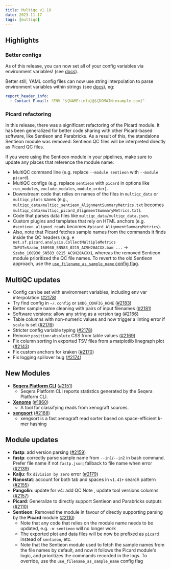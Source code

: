 ```yaml
---
title: Multiqc v1.18
date: 2023-11-17
tags: [multiqc]
---
```


## Highlights

### Better configs

As of this release, you can now set all of your config variables via environment variables! (see [docs](https://multiqc.info/docs/getting_started/config/#config-with-environment-variables)).

Better still, YAML config files can now use string interpolation to parse environment variables within strings (see [docs](https://multiqc.info/docs/getting_started/config/#referencing-environment-variables-in-yaml-configs)), eg:

```yaml
report_header_info:
  - Contact E-mail: !ENV "${NAME:info}@${DOMAIN:example.com}"
```

### Picard refactoring

In this release, there was a significant refactoring of the Picard module.
It has been generalized for better code sharing with other Picard-based software, like Sentieon and Parabricks.
As a result of this, the standalone Sentieon module was removed: Sentieon QC files will be interpreted directly as Picard QC files.

If you were using the Sentieon module in your pipelines, make sure to update any places that reference the module name:

- MultiQC command line (e.g. replace `--module sentieon` with `--module picard`).
- MultiQC configs (e.g. replace `sentieon` with `picard` in options like `run_modules`, `exclude_modules`, `module_order`).
- Downstream code that relies on names of the files in `multiqc_data` or `multiqc_plots` saves (e.g., `multiqc_data/multiqc_sentieon_AlignmentSummaryMetrics.txt` becomes `multiqc_data/multiqc_picard_AlignmentSummaryMetrics.txt`).
- Code that parses data files like `multiqc_data/multiqc_data.json`.
- Custom plugins and templates that rely on HTML anchors (e.g. `#sentieon_aligned_reads` becomes `#picard_AlignmentSummaryMetrics`).
- Also, note that Picard fetches sample names from the commands it finds inside the QC headers (e.g. `# net.sf.picard.analysis.CollectMultipleMetrics INPUT=Szabo_160930_SN583_0215_AC9H20ACXX.bam ...` -> `Szabo_160930_SN583_0215_AC9H20ACXX`), whereas the removed Sentieon module prioritized the QC file names. To revert to the old Sentieon approach, use the [`use_filename_as_sample_name` config flag](https://multiqc.info/docs/getting_started/config/#using-log-filenames-as-sample-names).

## MultiQC updates

- Config can be set with environment variables, including env var interpolation ([#2178](https://github.com/ewels/MultiQC/pull/2178))
- Try find config in `~/.config` or `$XDG_CONFIG_HOME` ([#2183](https://github.com/ewels/MultiQC/pull/2183))
- Better sample name cleaning with pairs of input filenames ([#2181](https://github.com/ewels/MultiQC/pull/2181))
- Software versions: allow any string as a version tag ([#2166](https://github.com/ewels/MultiQC/pull/2166))
- Table columns with non-numeric values and now trigger a linting error if `scale` is set ([#2176](https://github.com/ewels/MultiQC/pull/2176))
- Stricter config variable typing ([#2178](https://github.com/ewels/MultiQC/pull/2178))
- Remove `position:absolute` CSS from table values ([#2169](https://github.com/ewels/MultiQC/pull/2169))
- Fix column sorting in exported TSV files from a matplotlib linegraph plot ([#2143](https://github.com/ewels/MultiQC/pull/2143))
- Fix custom anchors for kraken ([#2170](https://github.com/ewels/MultiQC/pull/2170))
- Fix logging spillover bug ([#2174](https://github.com/ewels/MultiQC/pull/2174))

## New Modules

- [**Seqera Platform CLI**](https://github.com/seqeralabs/tower-cli) ([#2151](https://github.com/ewels/MultiQC/pull/2151))
  - Seqera Platform CLI reports statistics generated by the Seqera Platform CLI.
- [**Xenome**](https://github.com/data61/gossamer/blob/master/docs/xenome.md) ([#1860](https://github.com/ewels/MultiQC/pull/1860))
  - A tool for classifying reads from xenograft sources.
- [**xengsort**](https://gitlab.com/genomeinformatics/xengsort) ([#2168](https://github.com/ewels/MultiQC/pull/2168))
  - xengsort is a fast xenograft read sorter based on space-efficient k-mer hashing

## Module updates

- **fastp**: add version parsing ([#2159](https://github.com/ewels/MultiQC/pull/2159))
- **fastp**: correctly parse sample name from `--in1`/`--in2` in bash command. Prefer file name if not `fastp.json`; fallback to file name when error ([#2139](https://github.com/ewels/MultiQC/pull/2139))
- **Kaiju**: fix `division by zero` error ([#2179](https://github.com/ewels/MultiQC/pull/2179))
- **Nanostat**: account for both tab and spaces in `v1.41+` search pattern ([#2155](https://github.com/ewels/MultiQC/pull/2155))
- **Pangolin**: update for v4: add QC Note , update tool versions columns ([#2157](https://github.com/ewels/MultiQC/pull/2157))
- **Picard**: Generalize to directly support Sentieon and Parabricks outputs ([#2110](https://github.com/ewels/MultiQC/pull/2110))
- **Sentieon**: Removed the module in favour of directly supporting parsing by the **Picard** module ([#2110](https://github.com/ewels/MultiQC/pull/2110))
  - Note that any code that relies on the module name needs to be updated, e.g. `-m sentieon` will no longer work
  - The exported plot and data files will be now be prefixed as `picard` instead of `sentieon`, etc.
  - Note that the Sentieon module used to fetch the sample names from the file names by default, and now it follows the Picard module's logic, and prioritizes the commands recorded in the logs. To override, use the `use_filename_as_sample_name` config flag
